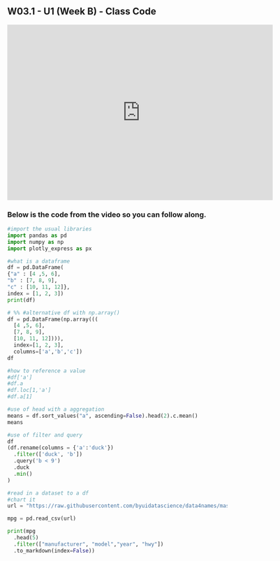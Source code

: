 ## W03.1 - U1 (Week B) - Class Code

```{=html}
<iframe id="kaltura_player" src="https://cdnapisec.kaltura.com/p/1157612/sp/115761200/embedIframeJs/uiconf_id/41338032/partner_id/1157612?iframeembed=true&playerId=kaltura_player&entry_id=1_153p1rk7&flashvars[localizationCode]=en&amp;flashvars[sideBarContainer.plugin]=true&amp;flashvars[sideBarContainer.position]=left&amp;flashvars[sideBarContainer.clickToClose]=true&amp;flashvars[chapters.plugin]=true&amp;flashvars[chapters.layout]=vertical&amp;flashvars[chapters.thumbnailRotator]=false&amp;flashvars[streamSelector.plugin]=true&amp;flashvars[EmbedPlayer.SpinnerTarget]=videoHolder&amp;flashvars[dualScreen.plugin]=true&amp;flashvars[Kaltura.addCrossoriginToIframe]=true&amp;&wid=1_nm0ywr7p" width="608" height="402" allowfullscreen webkitallowfullscreen mozAllowFullScreen allow="autoplay *; fullscreen *; encrypted-media *" sandbox="allow-downloads allow-forms allow-same-origin allow-scripts allow-top-navigation allow-pointer-lock allow-popups allow-modals allow-orientation-lock allow-popups-to-escape-sandbox allow-presentation allow-top-navigation-by-user-activation" frameborder="0" title="W03"></iframe>
```

### Below is the code from the video so you can follow along.

```python
#import the usual libraries
import pandas as pd
import numpy as np 
import plotly_express as px
```

```python
#what is a dataframe
df = pd.DataFrame(
{"a" : [4 ,5, 6],
"b" : [7, 8, 9],
"c" : [10, 11, 12]},
index = [1, 2, 3])
print(df)
```

```python
# %% #alternative df with np.array()
df = pd.DataFrame(np.array(((
  [4 ,5, 6],
  [7, 8, 9],
  [10, 11, 12]))),
  index=[1, 2, 3],
  columns=['a','b','c'])
df
```

```python
#how to reference a value
#df['a']
#df.a
#df.loc[1,'a']
#df.a[1]
```

```python
#use of head with a aggregation
means = df.sort_values("a", ascending=False).head(2).c.mean()
means
```

```python
#use of filter and query
df
(df.rename(columns = {'a':'duck'})
  .filter(['duck', 'b'])
  .query('b < 9')
  .duck
  .min()
)
```

```python
#read in a dataset to a df
#chart it 
url = "https://raw.githubusercontent.com/byuidatascience/data4names/master/data-raw/names_year/names_year.csv"

mpg = pd.read_csv(url)

print(mpg
  .head(5)
  .filter(["manufacturer", "model","year", "hwy"])
  .to_markdown(index=False))
```